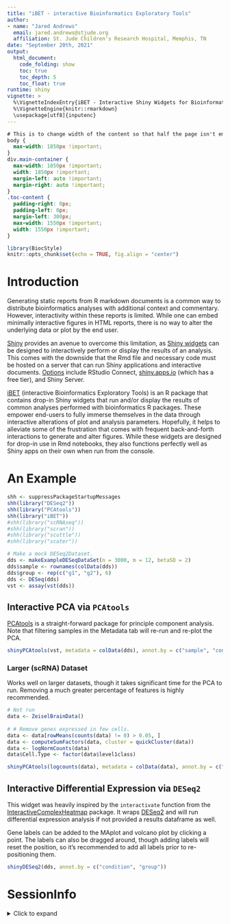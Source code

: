 ```yaml
---
title: "iBET - interactive Bioinformatics Exploratory Tools"
author: 
- name: "Jared Andrews"
  email: jared.andrews@stjude.org
  affiliation: St. Jude Children's Research Hospital, Memphis, TN
date: "September 20th, 2021"
output: 
  html_document:
    code_folding: show
    toc: true
    toc_depth: 5
    toc_float: true	 
runtime: shiny
vignette: >
  %\VignetteIndexEntry{iBET - Interactive Shiny Widgets for Bioinformatics Packages}
  %\VignetteEngine{knitr::rmarkdown}
  \usepackage[utf8]{inputenc}
---
```


```css
# This is to change width of the content so that half the page isn't empty as it is by default.
body {
  max-width: 1850px !important;
}
div.main-container {
  max-width: 1850px !important;
  width: 1850px !important;
  margin-left: auto !important;
  margin-right: auto !important;
}
.toc-content {
  padding-right: 0px;
  padding-left: 0px;
  margin-left: 300px;
  max-width: 1550px !important;
  width: 1550px !important;
}
```

```r
library(BiocStyle)
knitr::opts_chunk$set(echo = TRUE, fig.align = "center")
```

# Introduction

Generating static reports from R markdown documents is a common way to distribute bioinformatics analyses with additional context and commentary. However, interactivity within these reports is limited. While one can embed minimally interactive figures in HTML reports, there is no way to alter the underlying data or plot by the end user.

[Shiny](https://shiny.rstudio.com/) provides an avenue to overcome this limitation, as [Shiny widgets](https://bookdown.org/yihui/rmarkdown/shiny-widgets.html) can be designed to interactively perform or display the results of an analysis. This comes with the downside that the Rmd file and necessary code must be hosted on a server that can run Shiny applications and interactive documents. [Options](https://www.rstudio.com/products/shiny/shiny-server/) include RStudio Connect, [shiny.apps.io](shiny.apps.io) (which has a free tier), and Shiny Server.

[iBET](https://github.com/j-andrews7/iBET) (interactive Bioinformatics Exploratory Tools) is an R package that contains drop-in Shiny widgets that run and/or display the results of common analyses performed with bioinformatics R packages. These empower end-users to fully immerse themselves in the data through interactive alterations of plot and analysis parameters. Hopefully, it helps to alleviate some of the frustration that comes with frequent back-and-forth interactions to generate and alter figures. While these widgets are designed for drop-in use in Rmd notebooks, they also functions perfectly well as Shiny apps on their own when run from the console.

# An Example

```r
shh <- suppressPackageStartupMessages
shh(library("DESeq2"))
shh(library("PCAtools"))
shh(library("iBET"))
#shh(library("scRNAseq"))
#shh(library("scran"))
#shh(library("scuttle"))
#shh(library("scater"))

# Make a mock DESeq2Dataset.
dds <- makeExampleDESeqDataSet(n = 3000, m = 12, betaSD = 2)
dds$sample <- rownames(colData(dds))
dds$group <- rep(c("g1", "g2"), 6)
dds <- DESeq(dds)
vst <- assay(vst(dds))
```

## Interactive PCA via `PCAtools`

[PCAtools](https://bioconductor.org/packages/release/bioc/html/PCAtools.html) is a straight-forward package for principle component analysis. Note that filtering samples in the Metadata tab will re-run and re-plot the PCA.

```r
shinyPCAtools(vst, metadata = colData(dds), annot.by = c("sample", "condition", "group"), color.by = "condition", shape.by = "group", scale = TRUE, height = 850)
```


### Larger (scRNA) Dataset

Works well on larger datasets, though it takes significant time for the PCA to run. Removing a much greater percentage of features is highly recommended.

```r
# Not run
data <- ZeiselBrainData()
 
# # Remove genes expressed in few cells.
data <- data[rowMeans(counts(data) != 0) > 0.05, ]
data <- computeSumFactors(data, cluster = quickCluster(data))
data <- logNormCounts(data)
data$Cell.Type <- factor(data$level1class)

shinyPCAtools(logcounts(data), metadata = colData(data), annot.by = c("Cell.Type", "tissue", "age"), color.by = "Cell.Type", removeVar = 0.9, scale = TRUE)
```

## Interactive Differential Expression via `DESeq2`

This widget was heavily inspired by the `interactivate` function from the [InteractiveComplexHeatmap](https://bioconductor.org/packages/release/bioc/html/InteractiveComplexHeatmap.html) package. It wraps [DESeq2](https://bioconductor.org/packages/release/bioc/html/DESeq2.html) and will run differential expression analysis if not provided a results dataframe as well. 

Gene labels can be added to the MAplot and volcano plot by clicking a point. The labels can also be dragged around, though adding labels will reset the position, so it's recommended to add all labels prior to re-positioning them.

```r
shinyDESeq2(dds, annot.by = c("condition", "group"))
```

# SessionInfo

<details>

<summary>Click to expand</summary>

```r
sessionInfo()
```

</details>
